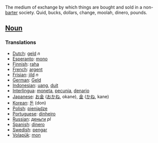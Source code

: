The medium of exchange by which things are bought and sold in a non-[[barter]] society. Quid, bucks, dollars, change, moolah, dinero, pounds.

==[[Noun]]==

===Translations===

*[[Dutch]]: [[geld]] ''n''
*[[Esperanto]]: [[mono]]
*[[Finnish]]: [[raha]]
*[[French]]: [[argent]]
*[[Frisian]]: [[jild]] ''n''
*[[German]]: [[Geld]]
*[[Indonesian]]: [[uang]], [[duit]]
*[[Interlingua]]: [[moneta]], [[pecunia]], [[denario]]
*[[Japanese]]: [[お金]] ([[おかね]], okane), [[金]] ([[かね]], kane)
*[[Korean]]: [[돈]] (don)
*[[Polish]]: [[pieniądze]]
*[[Portuguese]]: [[dinheiro]]
*[[Russian]]: [[деньги]] ''pl''
*[[Spanish]]: [[dinero]]
*[[Swedish]]: [[pengar]]
*[[Volapük]]: [[mon]]
